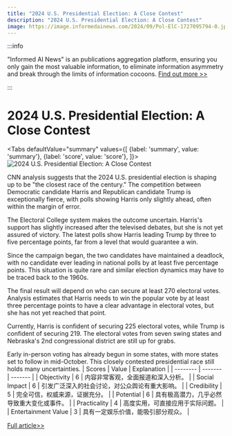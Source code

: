 ```yaml
---
title: "2024 U.S. Presidential Election: A Close Contest"
description: "2024 U.S. Presidential Election: A Close Contest"
image: https://image.informedainews.com/2024/09/Pol-ElC-1727095794-0.jpg
---
```



:::info

"Informed AI News" is an publications aggregation platform, ensuring you only gain the most valuable information, to eliminate information asymmetry and break through the limits of information cocoons.  [Find out more >>](/)

:::

# 2024 U.S. Presidential Election: A Close Contest


<Tabs
	defaultValue="summary"
	values={[
	{label: 'summary', value: 'summary'},
	{label: 'score', value: 'score'},
]}>
<TabItem value="summary">
<img
  src="https://image.informedainews.com/2024/09/Pol-ElC-1727095794-0.jpg"
  alt="2024 U.S. Presidential Election: A Close Contest"
/>



CNN analysis suggests that the 2024 U.S. presidential election is shaping up to be "the closest race of the century." The competition between Democratic candidate Harris and Republican candidate Trump is exceptionally fierce, with polls showing Harris only slightly ahead, often within the margin of error.

The Electoral College system makes the outcome uncertain. Harris's support has slightly increased after the televised debates, but she is not yet assured of victory. The latest polls show Harris leading Trump by three to five percentage points, far from a level that would guarantee a win.

Since the campaign began, the two candidates have maintained a deadlock, with no candidate ever leading in national polls by at least five percentage points. This situation is quite rare and similar election dynamics may have to be traced back to the 1960s.

The final result will depend on who can secure at least 270 electoral votes. Analysis estimates that Harris needs to win the popular vote by at least three percentage points to have a clear advantage in electoral votes, but she has not yet reached that point.

Currently, Harris is confident of securing 225 electoral votes, while Trump is confident of securing 219. The electoral votes from seven swing states and Nebraska's 2nd congressional district are still up for grabs.

Early in-person voting has already begun in some states, with more states set to follow in mid-October. This closely contested presidential race still holds many uncertainties.
</TabItem>
<TabItem value="score">
	| Scores     | Value   | Explanation |
	| -------- | ------- | ------- |
	| Objectivity  | 6    | 内容非常客观，全面报道和深入分析。    |
	| Social Impact | 6     | 引发广泛深入的社会讨论，对公众舆论有重大影响。    |
	| Credibility    | 5    | 完全可信，权威来源，证据充分。    |
	| Potential    | 6    | 具有极高潜力，几乎必然导致重大变化或事件。    |
	| Practicality    | 4    | 高度实用，可直接应用于实际问题。    |
	| Entertainment Value    | 3    | 具有一定娱乐价值，能吸引部分观众。    |
</TabItem>
</Tabs>

[Full article>>](https://www.thepaper.cn/newsDetail_forward_28826188)
